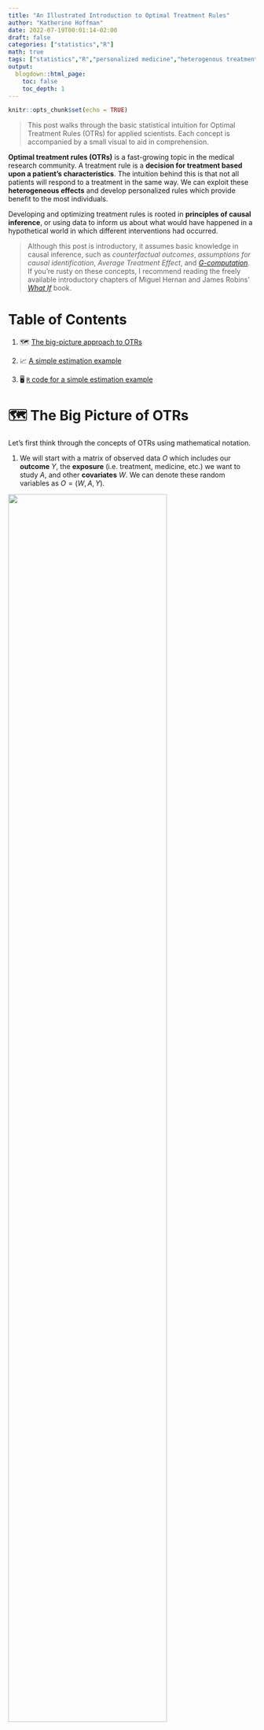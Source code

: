 ```yaml
---
title: "An Illustrated Introduction to Optimal Treatment Rules"
author: "Katherine Hoffman"
date: 2022-07-19T00:01:14-02:00
draft: false
categories: ["statistics","R"]
math: true
tags: ["statistics","R","personalized medicine","heterogenous treatment effects"]
output:
  blogdown::html_page:
    toc: false
    toc_depth: 1
---
```



\usepackage{amsmath}
\DeclareMathOperator*{\argmax}{arg\,max}

```r
knitr::opts_chunk$set(echo = TRUE)
```

> This post walks through the basic statistical intuition for Optimal Treatment Rules (OTRs) for applied scientists. Each concept is accompanied by a small visual to aid in comprehension.

**Optimal treatment rules (OTRs)** is a fast-growing topic in the medical research community. A treatment rule is a **decision for treatment based upon a patient's characteristics**. The intuition behind this is that not all patients will respond to a treatment in the same way. We can exploit these **heterogeneous effects** and develop personalized rules which provide benefit to the most individuals.

Developing and optimizing treatment rules is rooted in **principles of causal inference**, or using data to inform us about what would have happened in a hypothetical world in which different interventions had occurred. 

> Although this post is introductory, it assumes basic knowledge in causal inference, such as *counterfactual outcomes*, *assumptions for causal identification*, *Average Treatment Effect*, and [*G-computation*](https://github.com/kathoffman/causal-inference-visual-guides/blob/master/visual-guides/G-Computation.pdf). If you're rusty on these concepts, I recommend reading the freely available introductory chapters of Miguel Hernan and James Robins' [*What If*](https://www.hsph.harvard.edu/miguel-hernan/causal-inference-book/) book.

# Table of Contents

1. 🗺️ [The big-picture approach to OTRs](#the-big-picture-of-otrs)

2. 📈 [A simple estimation example](#estimating-the-otr)

3. 🖥️ [`R` code for a simple estimation example](#r-simulation)

<!-- # This post builds on the following concepts: -->

<!-- - **Counterfactual outcome**: the outcome in a hypothetical world where a unit received a certain intervention or treatment, which might be different from the treatment they actually received. -->

<!-- - Average Treatment Effect:  -->

<!-- - **G-computation:** a form of substitution estimation. In its simplest form for computing the ATE for a binary treatment, the G-comp procedure is: -->
<!--   1. fit a regression for $E[Y|A,W]$ -->
<!--   2. obtain predictions for $\hat{E}[Y|A,W]$ when $A=1$ and $A=0$ -->
<!--   3. take the average difference between $\hat{E}[Y|A=1,W]$ and $\hat{E}[Y|A=0,W]$ -->

<!-- # The FUTURE of Medicine -->

# 🗺️ The Big Picture of OTRs

Let's first think through the concepts of OTRs using mathematical notation.

1. We will start with a matrix of observed data $O$ which includes our **outcome** $Y$, the **exposure** (i.e. treatment, medicine, etc.) we want to study $A$, and other **covariates** $W$. We can denote these random variables as $O = (W, A, Y)$.

![](/img/otr/data_structure.png){width=80%}

<!-- , and visualize it as the following data set. *Note that we are considering a binary exposure for simplicity.* -->

<!-- ![](/img/tmle/1_data_structure.png){width=80%} -->

2. Now consider that we've created some function, $d$, which takes baseline confounders $W$ and outputs a treatment assignment $A$. We can write this mapping function, or **treatment rule**, as: 

<!-- <p style="margin-left: 40px"> -->

$$d: W \rightarrow A$$

![](/img/otr/input_output.png){width=80%}

<!-- <p style="margin-left: 40px">An example in `R` code could be this:</p>  -->

<!-- <p style="margin-left: 40px"> -->
<!-- ```{r} -->
<!-- d <- function(W){ -->
<!--   # assigned treatment A is a vector of length nrow(W) and depends on values of W -->
<!--   # for example, the treatment rule could be if W1 is greater than 5, treat, otherwise, don't treat -->
<!--   A <- ifelse(W[[1]] > 5, 1, 0) -->
<!--   return(A) -->
<!-- } -->
<!-- ``` -->
<!-- </p>  -->

3. We can then think about the **counterfactual outcome**^[Recall that a counterfactual describes a hypothetical world where a unit received a certain intervention or treatment, which might be different from the treatment they actually received] for each observation under the treatment rule $d$. Let's denote this vector of counterfactual outcomes as $Y(d)$.

![](/img/otr/Y_d.png){width=100%}

4. The best treatment rule will **maximize the expected counterfactual outcome**, or $E[Y(d)]$, across the entire population. We can write that using $\argmax$, which means we want to know which argument will return the highest value of a function. In this case, we want to know what treatment rule $d$ returns the highest expected value of the counterfactual outcome, $E[Y(d)]$.

$$\argmax_d E[Y(d)]$$

![](/img/otr/argmax.png){width=70%}


5. We'll call whatever function $d$, or $d(W)$, that maximizes this expected counterfactual outcome for the population $d^*(W)$. **This $d^*(W)$ is our Optimal Treatment Rule.**

![](/img/otr/d_star.png){width=50%}


# 📈 Estimating the OTR

There are many ways to estimate $d^*(W)$. One of the most common ways begins by estimating the **Conditional Average Treatment Effect (CATE)**.

You have probably heard of the Average Treatment Effect (ATE), which is the mean difference in outcomes in a world in which every unit receives the exposure compared to a world in which no unit receives the exposure. In potential outcomes notation, $ATE = E[Y^1-Y^0]$. The CATE is the same formula and description, but within covariate strata $W$.

$$CATE = E[Y^1-Y^0|W]$$

Under standard causal assumptions^[This post is focused on estimation and therefore does not detail the requirements for causal identification, but here I refer to the assumptions of consistency, exchangeability, and positivity.], the CATE for a binary exposure is identifiable under the following formula:

$$\mathrm{CATE}(W) = E[Y|A=1, W] - E[Y|A=0, W]$$
<!-- Compare this to the ATE after identification to clearly see the formula for CATE is the same, minus the outer expectation: -->

<!-- $$\mathrm{ATE}(W) = E[E[Y|A=1, W] - E[Y|A=0, W]]$$ -->



We could estimate the CATE using **G-computation**. If you'd like a review on G-computation, check out this [visual guide](https://github.com/kathoffman/causal-inference-visual-guides/blob/master/visual-guides/G-Computation.pdf).

1. Fit a regression for $E[Y|A,W]$.

![](/img/tmle/2_outcome_fit.png){width=70%}

2. Obtain predicted estimates for $Y$ on datasets where all observations are changed to have $A=1$ and $A=0$ using the model fit from Step 1.

$$\hat{E}[Y|A=1, W]$$

![](/img/tmle/4_Q1.png){width=80%}

$$\hat{E}[Y|A=0, W]$$

![](/img/tmle/5_Q1.png){width=80%}

3. Compute the difference in the predicted $Y$'s for the two datasets from Step 2.

$$\widehat{CATE}(W) = \hat{E}[Y|A=1, W] - \hat{E}[Y|A=0, W]$$

![](/img/otr/cate.png){width=32%}

Then, we could say our OTR is to **give treatment if the value of $CATE(W)$ for that person is positive**, indicating a positive effect of treatment on the outcome $Y$. Likewise, if the value is negative or 0, indicating a negative or neutral effect on the outcome $Y$, that unit would not receive treatment under the OTR.

\usepackage{bbm}

$$ \mathrm{OTR}(W) = \mathbb{1}{ \{\mathrm{CATE}(W) > 0} \}$$

![](/img/otr/cate_assign_legend.png){width=50%}



# 🖥️ `R` simulation

Let's take a look an `R` simulation for the simple estimation of $d^*(W)$ we just described. We can first simulate data of `n` = 500 rows, where we have only one confounder `W`, a binary treatment `A` which depends on `W`, and an outcome `Y` which is continuous and depends on `W` and `A`.

```r
n <- 500
W <- runif(n, 1, 99)
A <- rbinom(n, 1, prob = abs(W/100))
Y <- rnorm(n, 10) + rnorm(n, 2*A) + rnorm(n, 50*W) - rnorm(n, .1*A*W)
df <- data.frame(W, A, Y)
```

We'll run a regression for a saturated linear regression model of $E[Y|A,W]$, then obtain predictions on datasets where `A` is changed to `1` and `0` for all rows. We can then compute the CATE as the difference between these predictions.

```r
fit <- glm(Y~A*W)
E_Y1 <- predict(fit, newdata = data.frame(A = 1, W))
E_Y0 <- predict(fit, newdata = data.frame(A = 0, W))
CATE <- E_Y1 - E_Y0
```

Finally, our optimal treatment rule will be to treat any unit with `CATE > 1`. We can visually see there is benefit for about 1/4 of units in our simulated population.

```r
library(tidyverse)
data.frame(CATE) |>
  mutate(d_star = ifelse(CATE > 0, "Treat", "Do not treat")) |>
  ggplot(aes(CATE, fill=d_star)) +
  geom_histogram(binwidth=.2) +
  theme_bw() +
  scale_fill_manual(values = c("#f2696f","#4984b0")) +
  labs(x="CATE(W)", y = "Count", fill = "Treatment Rule", title="Distribution of CATE(W)")
```


# Improving estimation of $d^*(W)$

There are much more advanced ways to estimate $CATE(W)$ using data-adaptive machine learning techniques and improved robustness properties. Of particular interest is creating **doubly-robust estimators** which do not rely on getting both the estimation of $d(W)$ and $E[Y|W,A]$ correct for the final $d^*(W)$ to be correct.

We could also estimate $d^*(W)$ directly instead of first estimating $CATE(W)$. We can extend either of these ideas to longitudinal settings, studies with clustering, etc. I've listed some of the resources I am reading to learn about OTRs below. As always I welcome feedback and/or suggestions of additional resources I can include.

# Further reading

These concepts are introductory, so any paper on "optimal treatment rules", "individualized treatment rules", or "heterogeneous treatment effects" should review the ideas discussed here in their introductions.

- For example, this [recent paper](https://arxiv.org/pdf/2004.14497.pdf) by Edward Kennedy discusses one way to evaluate the CATE using doubly robust methods, and gives several other foundational papers in the introduction.

- [This `R` blog post](https://egap.org/resource/10-things-to-know-about-heterogeneous-treatment-effects/) about heterogeneous treatment effects also may be useful for thinking through these issues with real data.

I'll continue to add resources to this list as I discover them. Please reach out if you have recommendations of papers or tutorials (yours or others!) to add to this list.

## Acknowledgments

Thanks to my colleague [Iván Díaz](https://twitter.com/ildiazm) for explaining OTRs to me and reviewing this post.
